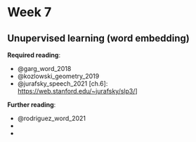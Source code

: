 # Week 7

## Unupervised learning (word embedding)

**Required reading**:

- @garg_word_2018
- @kozlowski_geometry_2019
- @jurafsky_speech_2021 [ch.6]: [https://web.stanford.edu/~jurafsky/slp3/](https://web.stanford.edu/~jurafsky/slp3/)]

**Further reading**:

- @rodriguez_word_2021
- 
- 